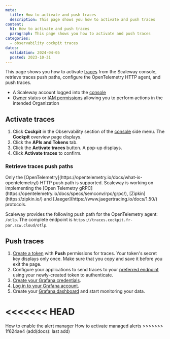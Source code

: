 ```yaml
---
meta:
  title: How to activate and push traces
  description: This page shows you how to activate and push traces
content:
  h1: How to activate and push traces
  paragraph: This page shows you how to activate and push traces
categories:
  - observability cockpit traces
dates:
  validation: 2024-04-05
  posted: 2023-10-31
---
```


This page shows you how to activate [traces](/observability/cockpit/concepts/#traces) from the Scaleway console, retrieve traces push paths, configure the OpenTelemetry HTTP agent, and push traces.

<Macro id="requirements" />

  - A Scaleway account logged into the [console](https://console.scaleway.com)
  - [Owner](/identity-and-access-management/iam/concepts/#owner) status or [IAM permissions](/identity-and-access-management/iam/concepts/#permission) allowing you to perform actions in the intended Organization

## Activate traces

1. Click **Cockpit** in the Observability section of the [console](https://console.scaleway.com/) side menu. The **Cockpit** overview page displays.
2. Click the **APIs and Tokens** tab.
3. Click the **Activate traces** button. A pop-up displays.
4. Click **Activate traces** to confirm.

### Retrieve traces push paths

<Message type="important">
 Only the [OpenTelemetry](https://opentelemetry.io/docs/what-is-opentelemetry/) HTTP push path is supported. Scaleway is working on implementing the [Open Telemetry gRPC](https://opentelemetry.io/docs/specs/semconv/rpc/grpc/), [Zipkin](https://zipkin.io/) and [Jaeger](https://www.jaegertracing.io/docs/1.50/) protocols.
</Message>

Scaleway provides the following push path for the OpenTelemetry agent: `/otlp`.
The complete endpoint is `https://traces.cockpit.fr-par.scw.cloud/otlp`.

## Push traces

1. [Create a token](/observability/cockpit/how-to/create-token/) with **Push** permissions for traces.
    <Message type="important">
     Your token's secret key displays only once. Make sure that you copy and save it before you exit the page.
    </Message>
2. Configure your applications to send traces to your [preferred endpoint](/observability/cockpit/concepts/#endpoints) using your newly-created token to authenticate.
3. [Create your Grafana credentials](/observability/cockpit/how-to/retrieve-grafana-credentials/).
4. [Log in to your Grafana account](/observability/cockpit/how-to/access-grafana-and-managed-dashboards).
5. Create your [Grafana dashboard](/observability/cockpit/how-to/access-grafana-and-managed-dashboards) and start monitoring your data.


<<<<<<< HEAD
=======
<Navigation title="See also">
  <PreviousButton to="/observability/cockpit/how-to/enable-alert-manager/">How to enable the alert manager</PreviousButton>
  <NextButton to="/observability/cockpit/how-to/activate-managed-alerts/">How to activate managed alerts</NextButton>
</Navigation>
>>>>>>> 1f624ae4 (add(docs): last add)
